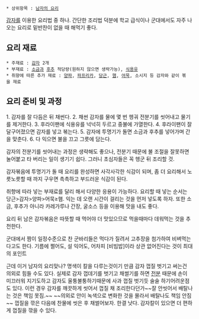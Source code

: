  * 상위항목 : [[남자의 요리]]

[[감자]]를 이용한 요리법 중 하나. 간단한 조리법 덕분에 학교 급식이나 군대에서도 자주 나오는 요리로 밑반찬이 없을 때 해먹기 좋다.

== 요리 재료 ==
 * 주재료 : [[감자]] 2개
 * 부재료 : [[소금]]과 [[후추]] 적당량(원하지 않으면 생략가능), [[식용유]]
 * 취향에 따른 추가 재료 : [[양파]], [[파프리카]], [[당근]], [[햄]], [[어묵]], 소시지 등 감자와 같이 볶을 재료

== 요리 준비 및 과정 ==
1. 감자를 잘 다듬은 뒤 채썬다.
2. 채썬 감자를 물에 몇 번 헹궈 전분기를 씻어내고 물기를 제거한다.
3. 후라이팬에 식용유를 넉넉히 두르고 중불에 가열한다.
4. 후라이팬이 잘 달구어졌으면 감자를 넣고 볶는다.
5. 감자에 투명기가 돌면 소금과 후추를 넣어가며 간을 맞춘다.
6. 다 익으면 불을 끄고 그릇에 담는다.

감자의 전분기를 씻어내는 과정은 생략해도 좋으나, 전분기 때문에 불 조절을 잘못하면 눌어붙고 타 버리는 일이 생기기 쉽다. 그러니 초심자들은 꼭 헹군 뒤 조리할 것.

감자볶음에 투명기가 돌 때 요리를 완성하면 사각사각한 식감이 되며, 좀 더 요리해서 노릇노릇할 때 까지 구우면 촉촉하고 부드러운 식감이 된다.

취향에 따라 넣는 부재료를 달리 해서 다양한 응용이 가능하다. 요리할 때 넣는 순서는 당근>감자>양파>어묵≥햄. 익는 데 오랜 시간이 걸리는 것을 먼저 넣도록 하자. 또한 소금, 후추가 아니라 카레가루나 간장, 굴소스 등을 이용해 맛을 내도 좋다.

요리 뒤 남은 감자볶음은 따뜻할 때 먹어야 더 맛있으므로 먹을때마다 데워먹는 것을 추천한다. 

군대에서 짬이 일정수준으로 찬 군바리들은 먹다가 질려서 고추장을 첨가하여 비벼먹는다고도 한다. 기름에 쩔어도, 설 익어도, 어차피 [비빔밥]이라 상관 없어진다는 것이 최대의 포인트 

근데 이거 남자의 요리맞나? 명색이 칼을 다루는것이기 만큼 감자 껍질 벗기고 써는건 의외로 힘들 수도 있다.
실제로 감자 껍데기를 벗기고 채썰기를 하면 [[전분]] 때문에 손이 미끄러워 지기도하고 감자도 울퉁불퉁하기때문에 사과 껍질 벗기듯 술술 하기어려운점도 있다. 이런 경우 감자를 깨끗하게 씻어서 껍질 채 조리한다던가~~잘 안씻어서 배탈나는 것은 책임 못짐.~~ ~~의외로 안이 녹색으로 변화한 것을 몰라서 배탈나도 책임 안짐~~ 껍질을 깎은 다음에 찬물에 씻은 후 채썰어보자. 한결 낫다. 감자칼이 있으면 더 편하게 껍질을 깎을 수 있다.
